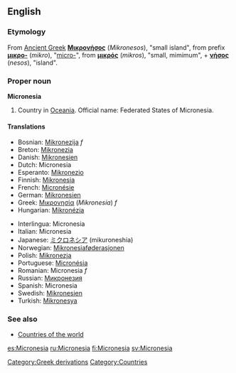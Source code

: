 ==English==
===Etymology===
From [[Ancient Greek]] '''[[Μικρονήσος]]''' (''Mikronesos''), "small island", from prefix '''[[μικρο-]]''' (''mikro''), "[[micro-]]", from '''[[μικρός]]''' (''mikros''), "small, mimimum", + '''[[νήσος]]''' (''nesos''), "island".

===Proper noun===
'''Micronesia'''
{{wikipedia}}
# Country in [[Oceania]]. Official name: Federated States of Micronesia.

====Translations====
{{top}}
*Bosnian: [[Mikronezija]] ''f''
*Breton: [[Mikronezia]]
*Danish: [[Mikronesien]]
*Dutch: Micronesia
*Esperanto: [[Mikronezio]]
*Finnish: [[Mikronesia]]
*French: [[Micronésie]]
*German: [[Mikronesien]]
*Greek: [[Μικρονησία]] (''Mikronesia'') ''f''
*Hungarian: [[Mikronézia]]
{{mid}}
*Interlingua: Micronesia
*Italian: Micronesia
*Japanese: [[ミクロネシア]] (mikuroneshia)
*Norwegian: [[Mikronesiaføderasjonen]]
*Polish: [[Mikronezja]]
*Portuguese: [[Micronésia]]
*Romanian: Micronesia ''f''
*Russian: [[Микронезия]]
*Spanish: Micronesia
*Swedish: [[Mikronesien]]
*Turkish: [[Mikronesya]]
{{bottom}}

===See also===
* [[Countries of the world]]

[[Category:Greek derivations]]
[[Category:Countries]]

[[es:Micronesia]]
[[ru:Micronesia]]
[[fi:Micronesia]]
[[sv:Micronesia]]